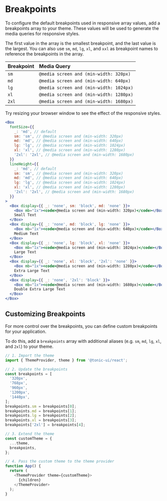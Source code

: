 
# Breakpoints

<ThemeParser theme="breakpoints" />

To configure the default breakpoints used in responsive array values, add a breakpoints array to your theme. These values will be used to generate the media queries for responsive styles.

The first value in the array is the smallest breakpoint, and the last value is the largest. You can also use `sm`, `md`, `lg`, `xl`, and `xxl` as breakpoint names to reference the breakpoints in the array.

| Breakpoint | Media Query |
| :--------- | :---------- |
| `sm` | `@media screen and (min-width: 320px)` |
| `md` | `@media screen and (min-width: 640px)` |
| `lg` | `@media screen and (min-width: 1024px)` |
| `xl` | `@media screen and (min-width: 1280px)` |
| `2xl` | `@media screen and (min-width: 1680px)` |

Try resizing your browser window to see the effect of the responsive styles.

```jsx
<Box
  fontSize={{
    _: 'md', // default
    sm: 'sm', // @media screen and (min-width: 320px)
    md: 'md', // @media screen and (min-width: 640px)
    lg: 'lg', // @media screen and (min-width: 1024px)
    xl: 'xl', // @media screen and (min-width: 1280px)
    '2xl': '2xl', // @media screen and (min-width: 1680px)
  }}
  lineHeight={{
    _: 'md', // default
    sm: 'sm', // @media screen and (min-width: 320px)
    md: 'md', // @media screen and (min-width: 640px)
    lg: 'lg', // @media screen and (min-width: 1024px)
    xl: 'xl', // @media screen and (min-width: 1280px)
    '2xl': '2xl', // @media screen and (min-width: 1680px)
  }}
>
  <Box display={{ _: 'none', sm: 'block', md: 'none' }}>
    <Box mb="1x"><code>@media screen and (min-width: 320px)</code></Box>
    Small Text
  </Box>
  <Box display={{ _: 'none', md: 'block', lg: 'none' }}>
    <Box mb="1x"><code>@media screen and (min-width: 640px)</code></Box>
    Medium Text
  </Box>
  <Box display={{ _: 'none', lg: 'block', xl: 'none' }}>
    <Box mb="1x"><code>@media screen and (min-width: 1024px)</code></Box>
    Large Text
  </Box>
  <Box display={{ _: 'none', xl: 'block', '2xl': 'none' }}>
    <Box mb="1x"><code>@media screen and (min-width: 1280px)</code></Box>
    Extra Large Text
  </Box>
  <Box display={{ _: 'none', '2xl': 'block' }}>
    <Box mb="1x"><code>@media screen and (min-width: 1680px)</code></Box>
    Double Extra Large Text
  </Box>
</Box>
```

## Customizing Breakpoints

For more control over the breakpoints, you can define custom breakpoints for your application.

To do this, add a `breakpoints` array with additional aliases (e.g. `sm`, `md`, `lg`, `xl`, and `2xl`) to your theme.

```js
// 1. Import the theme
import { ThemeProvider, theme } from '@tonic-ui/react';

// 2. Update the breakpoints
const breakpoints = [
  '320px',
  '768px',
  '960px',
  '1200px',
  '1440px',
];
breakpoints.sm = breakpoints[0];
breakpoints.md = breakpoints[1];
breakpoints.lg = breakpoints[2];
breakpoints.xl = breakpoints[3];
breakpoints['2xl'] = breakpoints[4];

// 3. Extend the theme
const customTheme = {
  ...theme,
  breakpoints,
};

// 4. Pass the custom theme to the theme provider
function App() {
  return (
    <ThemeProvider theme={customTheme}>
      {children}
    </ThemeProvider>
  );
}
```
